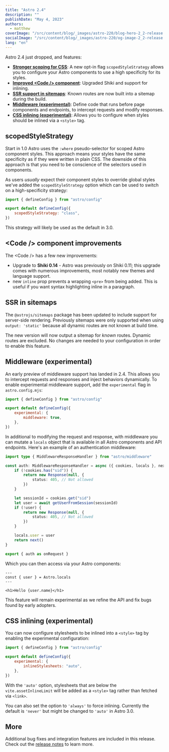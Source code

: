 ```yaml
---
title: "Astro 2.4"
description: ""
publishDate: "May 4, 2023"
authors:
  - matthew
coverImage: "/src/content/blog/_images/astro-220/blog-hero-2_2-release.jpg"
socialImage: "/src/content/blog/_images/astro-220/og-image-2_2-release.jpg"
lang: "en"
---
```


Astro 2.4 just dropped, and features:

- **[Stronger scoping for CSS](#scopedstylestrategy)**: A new opt-in flag `scopedStyleStrategy` allows you to configure your Astro components to use a high specificity for its styles.
- **[Improved &lt;Code /&gt; component](#code--component-improvements)**: Upgraded Shiki and support for inlining.
- **[SSR support in sitemaps](#ssr-in-sitemaps)**: Known routes are now built into a sitemap during the build.
- **[Middleware (experimental)](#middleware-experimental)**: Define code that runs before page components and endpoints, to intercept requests and modify responses.
- **[CSS inlining (experimental)]()**: Allows you to configure when styles should be inlined via a `<style>` tag.

## scopedStyleStrategy

Start in 1.0 Astro uses the `:where` pseudo-selector for scoped Astro component styles. This approach means your styles have the same specificity as if they were written in plain CSS. The downside of this approach is that you need to be conscience of the selectors used in components.

As users _usually_ expect their component styles to override global styles we've added the `scopedStyleStrategy` option which can be used to switch on a high-specificity strategy:

```js
import { defineConfig } from "astro/config"

export default defineConfig({
	scopedStyleStrategy: "class",
})
```

This strategy will likely be used as the default in 3.0.

## &lt;Code /&gt; component improvements

The &lt;Code /&gt; has a few new improvements:

- Upgrade to **Shiki 0.14** - Astro was previously on Shiki 0.11; this upgrade comes with numerous improvements, most notably new themes and language support.
- new `inline` prop prevents a wrapping `<pre>` from being added. This is useful if you want syntax highlighting inline in a paragraph.

## SSR in sitemaps

The `@astrojs/sitemaps` package has been updated to include support for server-side rendering. Previously sitemaps were only supported when using `output: 'static'` because all dynamic routes are not known at build time.

The new version will now output a sitemap for _known_ routes. Dynamic routes are excluded. No changes are needed to your configuration in order to enable this feature.

## Middleware (experimental)

An early preview of middleware support has landed in 2.4. This allows you to intercept requests and responses and inject behaviors dynamically. To enable experimental middleware support, add the `experimental` flag in `astro.config.mjs`:

```js
import { defineConfig } from "astro/config"

export default defineConfig({
	experimental: {
		middleware: true,
	},
})
```

In additional to modifying the request and response, with middleware you can mutate a `locals` object that is available in all Astro components and API endpoints. Here's an example of an authentication middleware:

```ts
import type { MiddlewareResponseHandler } from "astro/middleware"

const auth: MiddlewareResponseHandler = async ({ cookies, locals }, next) => {
	if (!cookies.has("sid")) {
		return new Response(null, {
			status: 405, // Not allowed
		})
	}

	let sessionId = cookies.get("sid")
	let user = await getUserFromSession(sessionId)
	if (!user) {
		return new Response(null, {
			status: 405, // Not allowed
		})
	}

	locals.user = user
	return next()
}

export { auth as onRequest }
```

Which you can then access via your Astro components:

```astro
---
const { user } = Astro.locals
---

<h1>Hello {user.name}</h1>
```

This feature will remain experimental as we refine the API and fix bugs found by early adopters.

## CSS inlining (experimental)

You can now configure stylesheets to be inlined into a `<style>` tag by enabling the experimental configuration:

```js
import { defineConfig } from "astro/config"

export default defineConfig({
	experimental: {
		inlineStylesheets: "auto",
	},
})
```

With the `'auto'` option, stylesheets that are below the `vite.assetInlineLimit` will be added as a `<style>` tag rather than fetched via `<link>`.

You can also set the option to `'always'` to force inlining. Currently the default is `'never'` but might be changed to `'auto'` in Astro 3.0.

## More

Additional bug fixes and integration features are included in this release. Check out the [release notes](LINK) to learn more.
